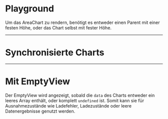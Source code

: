 # Playground

Um das AreaChart zu rendern, benötigt es entweder einen Parent mit einer festen
Höhe, oder das Chart selbst mit fester Höhe.

<LiveCodeEditor editorCollapsed />

---

# Synchronisierte Charts

<LiveCodeEditor example="synced" editorCollapsed />

---

# Mit EmptyView

Der EmptyView wird angezeigt, sobald die `data` des Charts entweder ein leeres
Array enthält, oder komplett `undefined` ist. Somit kann sie für
Ausnahmezustände wie Ladefehler, Ladezustände oder leere Datenergebnisse genutzt
werden.

<LiveCodeEditor example="emptyView" editorCollapsed />

